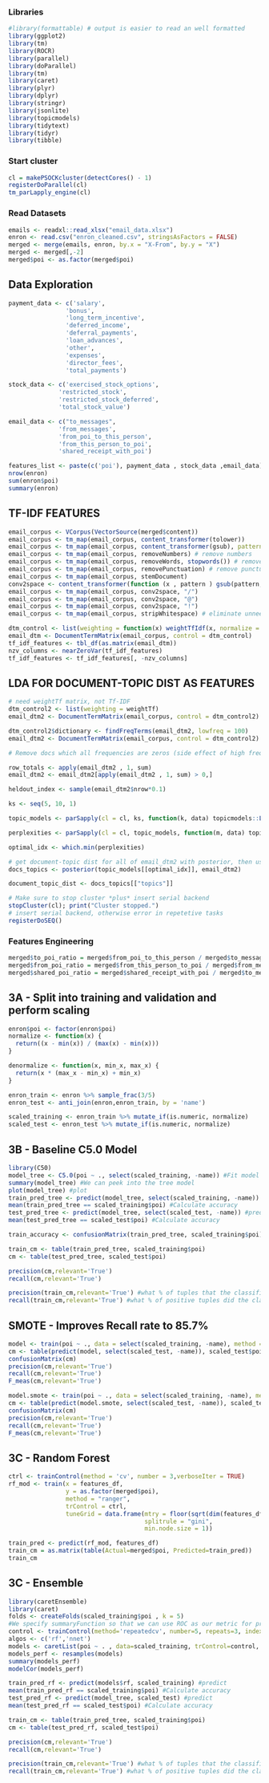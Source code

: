 ### Libraries
```r
#library(formattable) # output is easier to read an well formatted
library(ggplot2)
library(tm)
library(ROCR)
library(parallel)
library(doParallel)
library(tm)
library(caret)
library(plyr)
library(dplyr)
library(stringr)
library(jsonlite)
library(topicmodels)
library(tidytext)
library(tidyr)
library(tibble)
```
### Start cluster
```r
cl = makePSOCKcluster(detectCores() - 1)
registerDoParallel(cl)
tm_parLapply_engine(cl)
```
### Read Datasets
```r
emails <- readxl::read_xlsx("email_data.xlsx")
enron <- read.csv("enron_cleaned.csv", stringsAsFactors = FALSE)
merged <- merge(emails, enron, by.x = "X-From", by.y = "X")
merged <- merged[,-2]
merged$poi <- as.factor(merged$poi)
```

## Data Exploration
```r
payment_data <- c('salary',
                'bonus',
                'long_term_incentive',
                'deferred_income',
                'deferral_payments',
                'loan_advances',
                'other',
                'expenses',                
                'director_fees', 
                'total_payments')

stock_data <- c('exercised_stock_options',
              'restricted_stock',
              'restricted_stock_deferred',
              'total_stock_value')

email_data <- c("to_messages",
              'from_messages',
              'from_poi_to_this_person',
              'from_this_person_to_poi',
              'shared_receipt_with_poi')

features_list <- paste(c('poi'), payment_data , stock_data ,email_data)
nrow(enron)
sum(enron$poi)
summary(enron)
```

## TF-IDF FEATURES
```r
email_corpus <- VCorpus(VectorSource(merged$content))
email_corpus <- tm_map(email_corpus, content_transformer(tolower))
email_corpus <- tm_map(email_corpus, content_transformer(gsub), pattern="\\W",replace=" ") # remove emojis
email_corpus <- tm_map(email_corpus, removeNumbers) # remove numbers
email_corpus <- tm_map(email_corpus, removeWords, stopwords()) # remove stop words
email_corpus <- tm_map(email_corpus, removePunctuation) # remove punctuation
email_corpus <- tm_map(email_corpus, stemDocument)
conv2space <- content_transformer(function (x , pattern ) gsub(pattern, " ", x))
email_corpus <- tm_map(email_corpus, conv2space, "/")
email_corpus <- tm_map(email_corpus, conv2space, "@")
email_corpus <- tm_map(email_corpus, conv2space, "!")
email_corpus <- tm_map(email_corpus, stripWhitespace) # eliminate unneeded whitespace

dtm_control <- list(weighting = function(x) weightTfIdf(x, normalize = FALSE))
email_dtm <- DocumentTermMatrix(email_corpus, control = dtm_control)
tf_idf_features <- tbl_df(as.matrix(email_dtm))
nzv_columns <- nearZeroVar(tf_idf_features)
tf_idf_features <- tf_idf_features[, -nzv_columns]
```
## LDA FOR DOCUMENT-TOPIC DIST AS FEATURES
```r
# need weightTf matrix, not Tf-IDF
dtm_control2 <- list(weighting = weightTf)
email_dtm2 <- DocumentTermMatrix(email_corpus, control = dtm_control2)

dtm_control2$dictionary <- findFreqTerms(email_dtm2, lowfreq = 100)
email_dtm2 <- DocumentTermMatrix(email_corpus, control = dtm_control2)

# Remove docs which all frequencies are zeros (side effect of high frequency terms filtering during pre-processing)

row_totals <- apply(email_dtm2 , 1, sum)
email_dtm2 <- email_dtm2[apply(email_dtm2 , 1, sum) > 0,]

heldout_index <- sample(email_dtm2$nrow*0.1)

ks <- seq(5, 10, 1)

topic_models <- parSapply(cl = cl, ks, function(k, data) topicmodels::LDA(data, k = k, method = "Gibbs"), data = email_dtm2[-heldout_index,])

perplexities <- parSapply(cl = cl, topic_models, function(m, data) topicmodels::perplexity(m, data, use_theta = TRUE, estimate_theta = TRUE), data = email_dtm2[heldout_index,])

optimal_idx <- which.min(perplexities)

# get document-topic dist for all of email_dtm2 with posterior, then use those as features, add to features_df # # --> need to preserve names 
docs_topics <- posterior(topic_models[[optimal_idx]], email_dtm2)

document_topic_dist <- docs_topics[["topics"]]

# Make sure to stop cluster *plus* insert serial backend
stopCluster(cl); print("Cluster stopped.")
# insert serial backend, otherwise error in repetetive tasks
registerDoSEQ()
```

### Features Engineering
```r
merged$to_poi_ratio = merged$from_poi_to_this_person / merged$to_messages
merged$from_poi_ratio = merged$from_this_person_to_poi / merged$from_messages
merged$shared_poi_ratio = merged$shared_receipt_with_poi / merged$to_messages
```

## 3A - Split into training and validation and perform scaling
```r
enron$poi <- factor(enron$poi)
normalize <- function(x) { 
  return((x - min(x)) / (max(x) - min(x)))
}

denormalize <- function(x, min_x, max_x) { 
  return(x * (max_x - min_x) + min_x) 
}

enron_train <- enron %>% sample_frac(3/5)
enron_test <- anti_join(enron,enron_train, by = 'name') 

scaled_training <- enron_train %>% mutate_if(is.numeric, normalize)
scaled_test <- enron_test %>% mutate_if(is.numeric, normalize)
```

## 3B - Baseline C5.0 Model
```r
library(C50)
model_tree <- C5.0(poi ~ ., select(scaled_training, -name)) #Fit model
summary(model_tree) #We can peek into the tree model
plot(model_tree) #plot
train_pred_tree <- predict(model_tree, select(scaled_training, -name)) #predict
mean(train_pred_tree == scaled_training$poi) #Calculate accuracy
test_pred_tree <- predict(model_tree, select(scaled_test, -name)) #predict
mean(test_pred_tree == scaled_test$poi) #Calculate accuracy

train_accuracy <- confusionMatrix(train_pred_tree, scaled_training$poi)$overall['Accuracy']

train_cm <- table(train_pred_tree, scaled_training$poi)
cm <- table(test_pred_tree, scaled_test$poi)

precision(cm,relevant='True')  
recall(cm,relevant='True')

precision(train_cm,relevant='True') #what % of tuples that the classifier labeled as positive are actually positive
recall(train_cm,relevant='True') #what % of positive tuples did the classifier label as positive
```

## SMOTE - Improves Recall rate to 85.7%
```r
model <- train(poi ~ ., data = select(scaled_training, -name), method = "rf", trControl = trainControl(method = "cv", number = 5))
cm <- table(predict(model, select(scaled_test, -name)), scaled_test$poi)
confusionMatrix(cm)
precision(cm,relevant='True')  
recall(cm,relevant='True')
F_meas(cm,relevant='True')

model.smote <- train(poi ~ ., data = select(scaled_training, -name), method = "rf", trControl = trainControl(method = "cv", number = 5, sampling = "smote"))
cm <- table(predict(model.smote, select(scaled_test, -name)), scaled_test$poi)
confusionMatrix(cm)
precision(cm,relevant='True')  
recall(cm,relevant='True')
F_meas(cm,relevant='True')
```

## 3C - Random Forest
```r
ctrl <- trainControl(method = 'cv', number = 3,verboseIter = TRUE)
rf_mod <- train(x = features_df, 
                y = as.factor(merged$poi), 
                method = "ranger",
                trControl = ctrl,
                tuneGrid = data.frame(mtry = floor(sqrt(dim(features_df)[2])),
                                      splitrule = "gini",
                                      min.node.size = 1))

train_pred <- predict(rf_mod, features_df)
train_cm = as.matrix(table(Actual=merged$poi, Predicted=train_pred))
train_cm
```

## 3C - Ensemble
```r
library(caretEnsemble)
library(caret)
folds <- createFolds(scaled_training$poi , k = 5)
#We specify summaryFunction so that we can use ROC as our metric for primary model selection later
control <- trainControl(method='repeatedcv', number=5, repeats=3, index=folds, savePredictions='final', classProbs=TRUE, summaryFunction=twoClassSummary)
algos <- c('rf','nnet')
models <- caretList(poi ~ . , data=scaled_training, trControl=control, metric='ROC', methodList=algos)
models_perf <- resamples(models)
summary(models_perf)
modelCor(models_perf)

train_pred_rf <- predict(models$rf, scaled_training) #predict
mean(train_pred_rf == scaled_training$poi) #Calculate accuracy
test_pred_rf <- predict(model_tree, scaled_test) #predict
mean(test_pred_rf == scaled_test$poi) #Calculate accuracy

train_cm <- table(train_pred_tree, scaled_training$poi)
cm <- table(test_pred_rf, scaled_test$poi)

precision(cm,relevant='True')  
recall(cm,relevant='True')

precision(train_cm,relevant='True') #what % of tuples that the classifier labeled as positive are actually positive
recall(train_cm,relevant='True') #what % of positive tuples did the classifier label as positive
```
